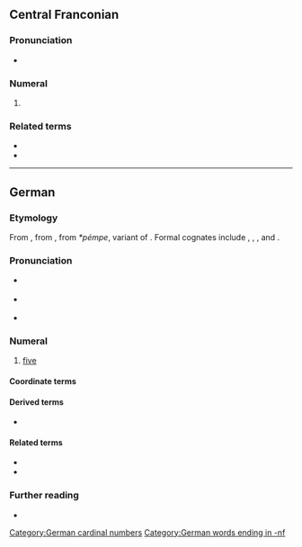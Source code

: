 {{also|Fünf}}
==Central Franconian==

===Pronunciation===
* {{IPA|gmw-cfr|/ˈfynəf/}}

===Numeral===
{{head|gmw-cfr|numeral}}

# {{lb|gmw-cfr|Kölsch}} {{rare spelling of|gmw-cfr|fünnef|t=five}}

===Related terms===
* {{l|gmw-cfr|fuffzehn}}
* {{l|gmw-cfr|fuffzich}}

----

==German==
{{cardinalbox|de|4|5|6|vier|sechs|ord=fünfte}}

===Etymology===
From {{inh|de|goh|fimf}}, from {{inh|de|gem-pro|*fimf}}, from ''*pémpe'', variant of {{inh|de|ine-pro|*pénkʷe}}. Formal cognates include {{cog|nl|vijf}}, {{cog|en|five}}, {{cog|yi|פֿינף}}, {{cog|got|𐍆𐌹𐌼𐍆}} and {{cog|fo|fimm}}.

===Pronunciation===
* {{a|standard}} {{IPA|de|/fʏnf/}}
* {{a|colloquial|regional}} {{IPA|de|/fʏmf/}}
* {{audio|de|De-fünf.ogg}}

===Numeral===
{{head|de|numeral}}

# [[five]] {{gloss|numerical value represented by the Arabic numeral 5; or ''describing a set with five elements''}}

====Coordinate terms====
{{de-cardinal}}

====Derived terms====
* {{l|de|Fünfklang}}

====Related terms====
* {{l|de|fünfzig}}
* {{l|de|fünfzehn}}

===Further reading===
* {{R:Duden}}

[[Category:German cardinal numbers]]
[[Category:German words ending in -nf]]